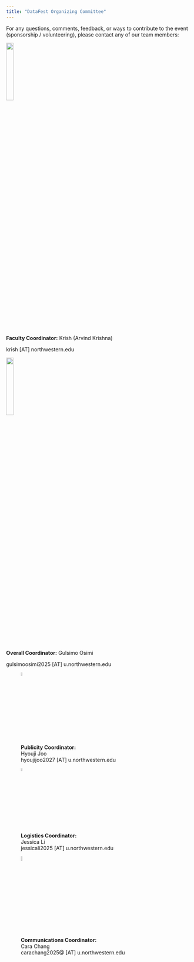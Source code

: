 ```yaml
---
title: "DataFest Organizing Committee"
---
```


For any questions, comments, feedback, or ways to contribute to the event (sponsorship / volunteering), please contact any of our team members:

![](images/krish_pic.jpg){width=20%}

**Faculty Coordinator:** Krish (Arvind Krishna)

krish [AT] northwestern.edu

![](images/GO.jpg){width=20%}

**Overall Coordinator:** Gulsimo Osimi

gulsimoosimi2025 [AT] u.northwestern.edu 

::: {layout-ncol=3, layout-nrow=1}

![**Publicity Coordinator:   **       
Hyouji Joo        
hyoujijoo2027 [AT] u.northwestern.edu](images/hyouji.JPG){width=5%}

![**Logistics Coordinator:   **       
Jessica Li        
jessicali2025 [AT] u.northwestern.edu](images/jessica.png){width=4.5%}

![**Communications Coordinator:       **       
Cara Chang    
carachang2025@ [AT] u.northwestern.edu](images/image_icon.jpg){width=5.6%}

:::